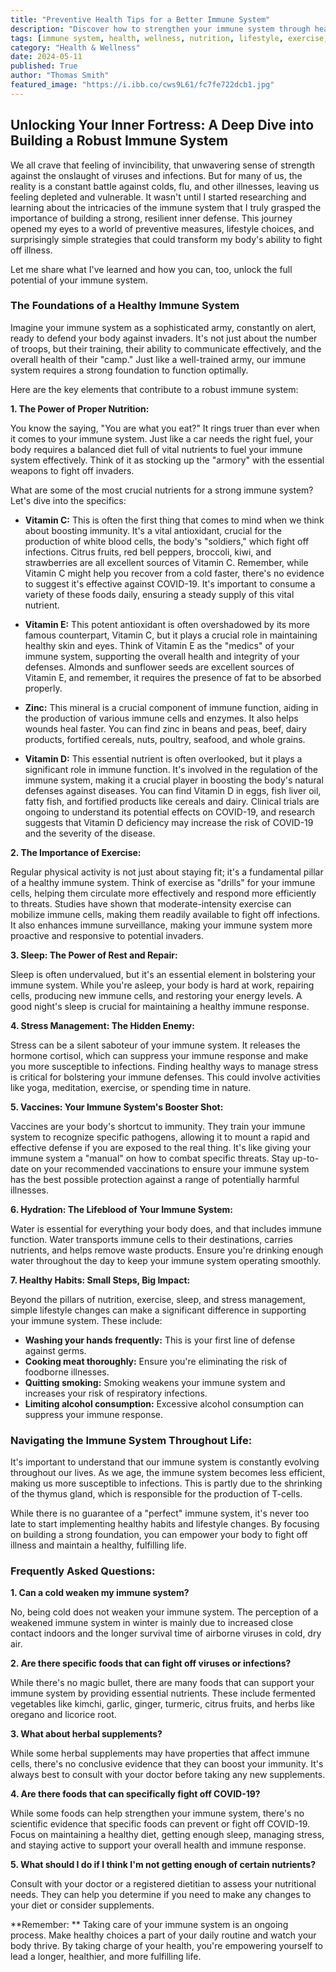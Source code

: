 ```yaml
---
title: "Preventive Health Tips for a Better Immune System"
description: "Discover how to strengthen your immune system through healthy habits, nutrition, and lifestyle choices.  This guide provides practical tips to enhance your body's natural defenses against illness."
tags: [immune system, health, wellness, nutrition, lifestyle, exercise, sleep, stress management, prevention, healthy habits, immunity]
category: "Health & Wellness"
date: 2024-05-11
published: True
author: "Thomas Smith"
featured_image: "https://i.ibb.co/cws9L61/fc7fe722dcb1.jpg"
---
```


##  Unlocking Your Inner Fortress:  A Deep Dive into Building a Robust Immune System

We all crave that feeling of invincibility, that unwavering sense of strength against the onslaught of viruses and infections. But for many of us, the reality is a constant battle against colds, flu, and other illnesses, leaving us feeling depleted and vulnerable. It wasn't until I started researching and learning about the intricacies of the immune system that I truly grasped the importance of building a strong, resilient inner defense.  This journey opened my eyes to a world of preventive measures, lifestyle choices, and surprisingly simple strategies that could transform my body's ability to fight off illness.

Let me share what I've learned and how you can, too, unlock the full potential of your immune system.

###  The Foundations of a Healthy Immune System

Imagine your immune system as a sophisticated army, constantly on alert, ready to defend your body against invaders. It's not just about the number of troops, but their training, their ability to communicate effectively, and the overall health of their "camp." Just like a well-trained army, our immune system requires a strong foundation to function optimally. 

Here are the key elements that contribute to a robust immune system:

**1. The Power of Proper Nutrition:**

You know the saying, "You are what you eat?" It rings truer than ever when it comes to your immune system. Just like a car needs the right fuel, your body requires a balanced diet full of vital nutrients to fuel your immune system effectively. Think of it as stocking up the "armory" with the essential weapons to fight off invaders.

What are some of the most crucial nutrients for a strong immune system?  Let's dive into the specifics:

- **Vitamin C:**  This is often the first thing that comes to mind when we think about boosting immunity. It's a vital antioxidant, crucial for the production of white blood cells, the body's "soldiers," which fight off infections.  Citrus fruits, red bell peppers, broccoli, kiwi, and strawberries are all excellent sources of Vitamin C. Remember, while Vitamin C might help you recover from a cold faster, there's no evidence to suggest it's effective against COVID-19.  It's important to consume a variety of these foods daily, ensuring a steady supply of this vital nutrient.

- **Vitamin E:**  This potent antioxidant is often overshadowed by its more famous counterpart, Vitamin C, but it plays a crucial role in maintaining healthy skin and eyes.  Think of Vitamin E as the "medics" of your immune system, supporting the overall health and integrity of your defenses.  Almonds and sunflower seeds are excellent sources of Vitamin E, and remember, it requires the presence of fat to be absorbed properly.

- **Zinc:**  This mineral is a crucial component of immune function, aiding in the production of various immune cells and enzymes.  It also helps wounds heal faster. You can find zinc in beans and peas, beef, dairy products, fortified cereals, nuts, poultry, seafood, and whole grains.

- **Vitamin D:**  This essential nutrient is often overlooked, but it plays a significant role in immune function.  It's involved in the regulation of the immune system, making it a crucial player in boosting the body's natural defenses against diseases.  You can find Vitamin D in eggs, fish liver oil, fatty fish, and fortified products like cereals and dairy.  Clinical trials are ongoing to understand its potential effects on COVID-19, and research suggests that Vitamin D deficiency may increase the risk of COVID-19 and the severity of the disease.

**2. The Importance of Exercise:**

Regular physical activity is not just about staying fit; it's a fundamental pillar of a healthy immune system.  Think of exercise as "drills" for your immune cells, helping them circulate more effectively and respond more efficiently to threats. Studies have shown that moderate-intensity exercise can mobilize immune cells, making them readily available to fight off infections. It also enhances immune surveillance, making your immune system more proactive and responsive to potential invaders.

**3. Sleep: The Power of Rest and Repair:**

Sleep is often undervalued, but it's an essential element in bolstering your immune system.  While you're asleep, your body is hard at work, repairing cells, producing new immune cells, and restoring your energy levels.  A good night's sleep is crucial for maintaining a healthy immune response.  

**4. Stress Management: The Hidden Enemy:**

Stress can be a silent saboteur of your immune system. It releases the hormone cortisol, which can suppress your immune response and make you more susceptible to infections.  Finding healthy ways to manage stress is critical for bolstering your immune defenses. This could involve activities like yoga, meditation, exercise, or spending time in nature. 

**5.  Vaccines:  Your Immune System's Booster Shot:**

Vaccines are your body's shortcut to immunity.  They train your immune system to recognize specific pathogens, allowing it to mount a rapid and effective defense if you are exposed to the real thing. It's like giving your immune system a "manual" on how to combat specific threats.  Stay up-to-date on your recommended vaccinations to ensure your immune system has the best possible protection against a range of potentially harmful illnesses.  

**6.  Hydration:  The Lifeblood of Your Immune System:**

Water is essential for everything your body does, and that includes immune function.  Water transports immune cells to their destinations, carries nutrients, and helps remove waste products. Ensure you're drinking enough water throughout the day to keep your immune system operating smoothly.  

**7.  Healthy Habits:  Small Steps, Big Impact:**

Beyond the pillars of nutrition, exercise, sleep, and stress management, simple lifestyle changes can make a significant difference in supporting your immune system. These include:

- **Washing your hands frequently:**  This is your first line of defense against germs.
- **Cooking meat thoroughly:**  Ensure you're eliminating the risk of foodborne illnesses.
- **Quitting smoking:**  Smoking weakens your immune system and increases your risk of respiratory infections.
- **Limiting alcohol consumption:**  Excessive alcohol consumption can suppress your immune response.


###  Navigating the Immune System Throughout Life:

It's important to understand that our immune system is constantly evolving throughout our lives.  As we age, the immune system becomes less efficient, making us more susceptible to infections.  This is partly due to the shrinking of the thymus gland, which is responsible for the production of T-cells.  

While there is no guarantee of a "perfect" immune system, it's never too late to start implementing healthy habits and lifestyle changes.  By focusing on building a strong foundation, you can empower your body to fight off illness and maintain a healthy, fulfilling life.

###  Frequently Asked Questions:

**1. Can a cold weaken my immune system?**

No, being cold does not weaken your immune system.  The perception of a weakened immune system in winter is mainly due to increased close contact indoors and the longer survival time of airborne viruses in cold, dry air.  

**2. Are there specific foods that can fight off viruses or infections?**

While there's no magic bullet, there are many foods that can support your immune system by providing essential nutrients.  These include fermented vegetables like kimchi, garlic, ginger, turmeric, citrus fruits, and herbs like oregano and licorice root.

**3.  What about herbal supplements?**

While some herbal supplements may have properties that affect immune cells, there's no conclusive evidence that they can boost your immunity.  It's always best to consult with your doctor before taking any new supplements.

**4.  Are there foods that can specifically fight off COVID-19?**

While some foods can help strengthen your immune system, there's no scientific evidence that specific foods can prevent or fight off COVID-19.  Focus on maintaining a healthy diet, getting enough sleep, managing stress, and staying active to support your overall health and immune response.

**5.  What should I do if I think I'm not getting enough of certain nutrients?**

Consult with your doctor or a registered dietitian to assess your nutritional needs. They can help you determine if you need to make any changes to your diet or consider supplements.

**Remember: ** Taking care of your immune system is an ongoing process.  Make healthy choices a part of your daily routine and watch your body thrive.  By taking charge of your health, you're empowering yourself to lead a longer, healthier, and more fulfilling life. 
